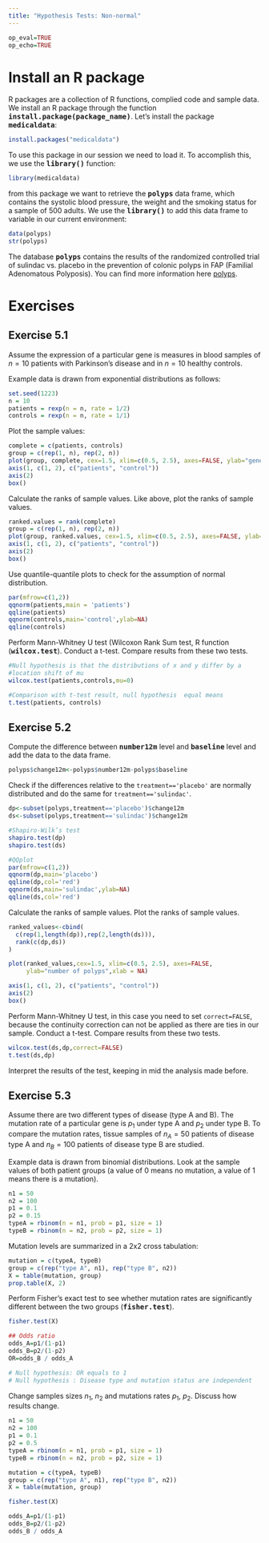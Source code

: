 ---
title: "Hypothesis Tests: Non-normal"
---

```{r,echo=FALSE}
op_eval=TRUE
op_echo=TRUE
```

# Install an R package
R packages are a collection of R functions, complied code and sample data. We install an R package through 
the function **<tt>install.package(package_name)</tt>**. Let's install the package **<tt>medicaldata</tt>**:


```{r ,eval=FALSE}
install.packages("medicaldata")
```

To use this package in our session we need to load it. To accomplish this, we use the **<tt>library()</tt>** function:

```{r warning=FALSE}
library(medicaldata)
```

from this package we want to retrieve the **<tt>polyps</tt>** data frame, which contains the systolic blood pressure, the weight and the smoking status for a sample of 500 adults. We use the **<tt>library()</tt>** to add this data frame to variable in our current environment:

```{r, collapse=TRUE}
data(polyps)
str(polyps)
```

The database **<tt>polyps</tt>** contains the results of the randomized controlled trial of sulindac vs. placebo in the prevention of colonic polyps in FAP (Familial Adenomatous Polyposis). You can find more information here [polyps](https://htmlpreview.github.io/?https://github.com/higgi13425/medicaldata/blob/master/man/description_docs/polyps_desc.html).



# Exercises

## Exercise 5.1 
Assume the expression of a particular gene is measures in blood samples of $n=10$ patients with Parkinson's disease and in $n=10$ healthy controls.

Example data is drawn from exponential distributions as follows:

```{r ex5.1, echo=TRUE}
set.seed(1223)
n = 10
patients = rexp(n = n, rate = 1/2)
controls = rexp(n = n, rate = 1/1)
```

Plot the sample values:
<div class='fold s o'>
```{r fig.align='center',out.width = '70%',eval=op_eval,echo=op_echo}
complete = c(patients, controls)
group = c(rep(1, n), rep(2, n))
plot(group, complete, cex=1.5, xlim=c(0.5, 2.5), axes=FALSE, ylab="gene expression")
axis(1, c(1, 2), c("patients", "control"))
axis(2)
box()
```
</div>

Calculate the ranks of sample values. Like above, plot the ranks of sample values.
<div class='fold s o'>
```{r,fig.align='center',out.width = '70%',eval=op_eval,echo=op_echo}
ranked.values = rank(complete)
group = c(rep(1, n), rep(2, n))
plot(group, ranked.values, cex=1.5, xlim=c(0.5, 2.5), axes=FALSE, ylab="gene expression")
axis(1, c(1, 2), c("patients", "control"))
axis(2)
box()
```
</div>

Use quantile-quantile plots to check for the assumption of normal distribution.

<div class='fold s o'>
```{r,fig.align='center',out.width = '70%',eval=op_eval,echo=op_echo}
par(mfrow=c(1,2))
qqnorm(patients,main = 'patients')
qqline(patients)
qqnorm(controls,main='control',ylab=NA)
qqline(controls)
```
</div>

Perform Mann-Whitney U test (Wilcoxon Rank Sum test, R function (**<tt>wilcox.test</tt>**). Conduct a t-test. Compare results from these two tests.

<div class='fold s o'>
```{r, collapse=TRUE,eval=op_eval,echo=op_echo}

#Null hypothesis is that the distributions of x and y differ by a
#location shift of mu
wilcox.test(patients,controls,mu=0)

#Comparison with t-test result, null hypothesis  equal means
t.test(patients, controls)
```
</div>

<!-- we can not trust t-test--> 





## Exercise 5.2

Compute the difference between **<tt>number12m</tt>** level and **<tt>baseline</tt>** level and add the data to the data frame.

<div class='fold s o'>
```{r,eval=op_eval,echo=op_echo}
polyps$change12m<-polyps$number12m-polyps$baseline
```
</div>

Check if the differences relative to the `treatment=='placebo'` are normally distributed and do the same for `treatment=='sulindac'`.

<div class='fold s o'>
```{r ,fig.align='center',out.width = '70%',collapse=TRUE, eval=op_eval,echo=op_echo}
dp<-subset(polyps,treatment=='placebo')$change12m
ds<-subset(polyps,treatment=='sulindac')$change12m

#Shapiro-Wilk’s test
shapiro.test(dp)
shapiro.test(ds)

#QQplot
par(mfrow=c(1,2))
qqnorm(dp,main='placebo')
qqline(dp,col='red')
qqnorm(ds,main='sulindac',ylab=NA)
qqline(ds,col='red')
```
</div>

Calculate the ranks of sample values. Plot the ranks of sample values.

<div class='fold s o'>
```{r,fig.align='center',out.width = '70%',eval=op_eval,echo=op_echo}

ranked_values<-cbind(
  c(rep(1,length(dp)),rep(2,length(ds))),
  rank(c(dp,ds))
)

plot(ranked_values,cex=1.5, xlim=c(0.5, 2.5), axes=FALSE,
     ylab="number of polyps",xlab = NA)

axis(1, c(1, 2), c("patients", "control"))
axis(2)
box()
```
</div>

Perform Mann-Whitney U test, in this case you need to set `correct=FALSE`, because the  continuity correction can not  be applied as there are ties in our sample. Conduct a t-test. Compare results from these two tests.

<div class='fold s o'>
```{r,results='hold',warning=FALSE,eval=op_eval,echo=op_echo}
wilcox.test(ds,dp,correct=FALSE)
t.test(ds,dp)
```
</div>
Interpret the results of the test, keeping in mid the analysis made before.



## Exercise 5.3
Assume there are two different types of disease (type A and B). The mutation rate of a particular gene is $p_1$ under type A and $p_2$ under type B. To compare the mutation rates, tissue samples of $n_A=50$ patients of disease type A and $n_B=100$ patients of disease type B are studied.

Example data is drawn from binomial distributions. Look at the sample values of both patient groups (a value of 0 means no mutation, a value of 1 means there is a mutation).

```{r echo=TRUE}
n1 = 50
n2 = 100
p1 = 0.1
p2 = 0.15
typeA = rbinom(n = n1, prob = p1, size = 1)
typeB = rbinom(n = n2, prob = p2, size = 1)
```

Mutation levels are summarized in a 2x2 cross tabulation:

```{r, echo=TRUE}
mutation = c(typeA, typeB)
group = c(rep("type A", n1), rep("type B", n2))
X = table(mutation, group)
prop.table(X, 2)
```

Perform Fisher's exact test to see whether mutation rates are significantly different between the two groups (**<tt>fisher.test</tt>**).

<div class='fold s o'>
```{r results='hold',eval=op_eval,echo=op_echo}
fisher.test(X)

## Odds ratio
odds_A=p1/(1-p1)
odds_B=p2/(1-p2)
OR=odds_B / odds_A

# Null hypothesis: OR equals to 1
# Null hypothesis : Disease type and mutation status are independent
```
</div>

Change samples sizes $n_1$, $n_2$ and mutations rates $p_1$, $p_2$. Discuss how results change.

<div class='fold s o'>
```{r collapse=TRUE,eval=op_eval,echo=op_echo}
n1 = 50
n2 = 100
p1 = 0.1
p2 = 0.5
typeA = rbinom(n = n1, prob = p1, size = 1)
typeB = rbinom(n = n2, prob = p2, size = 1)

mutation = c(typeA, typeB)
group = c(rep("type A", n1), rep("type B", n2))
X = table(mutation, group)

fisher.test(X)

odds_A=p1/(1-p1)
odds_B=p2/(1-p2)
odds_B / odds_A

```
</div>





